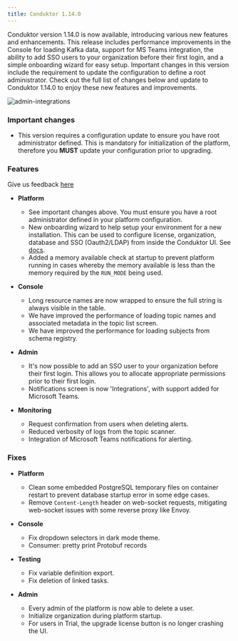 ```yaml
---
title: Conduktor 1.14.0
---
```



Conduktor version 1.14.0 is now available, introducing various new features and enhancements. This release includes performance improvements in the Console for loading Kafka data, support for MS Teams integration, the ability to add SSO users to your organization before their first login, and a simple onboarding wizard for easy setup. Important changes in this version include the requirement to update the configuration to define a root administrator. Check out the full list of changes below and update to Conduktor 1.14.0 to enjoy these new features and improvements.

![admin-integrations](https://user-images.githubusercontent.com/2573301/232781884-8ee1fea7-cc6a-450c-9851-c0e49cbed59c.jpeg)

### Important changes

- This version requires a configuration update to ensure you have root administrator defined. This is mandatory for initialization of the platform, therefore you **MUST** update your configuration prior to upgrading.

### Features

Give us feedback [here](https://conduktor.io/roadmap)

- **Platform**

  - See important changes above. You must ensure you have a root administrator defined in your platform configuration.
  - New onboarding wizard to help setup your environment for a new installation. This can be used to configure license, organization, database and SSO (Oauth2/LDAP) from inside the Conduktor UI. See [docs](https://docs.conduktor.io/platform/get-started/installation/get-started/docker/).
  - Added a memory available check at startup to prevent platform running in cases whereby the memory available is less than the memory required by the `RUN_MODE` being used.

- **Console**

  - Long resource names are now wrapped to ensure the full string is always visible in the table.
  - We have improved the performance of loading topic names and associated metadata in the topic list screen.
  - We have improved the performance for loading subjects from schema registry.

- **Admin**
  
  - It's now possible to add an SSO user to your organization before their first login. This allows you to allocate appropriate permissions prior to their first login. 
  - Notifications screen is now 'Integrations', with support added for Microsoft Teams. 
  
- **Monitoring**

  - Request confirmation from users when deleting alerts.
  - Reduced verbosity of logs from the topic scanner.
  - Integration of Microsoft Teams notifications for alerting.

### Fixes

- **Platform**

  - Clean some embedded PostgreSQL temporary files on container restart to prevent database startup error in some edge cases.
  - Remove `Content-Length` header on web-socket requests, mitigating web-socket issues with some reverse proxy like Envoy.

- **Console**

  - Fix dropdown selectors in dark mode theme.
  - Consumer: pretty print Protobuf records

- **Testing**

  - Fix variable definition export.
  - Fix deletion of linked tasks.

- **Admin**

  - Every admin of the platform is now able to delete a user.
  - Initialize organization during platform startup.
  - For users in Trial, the upgrade license button is no longer crashing the UI.
